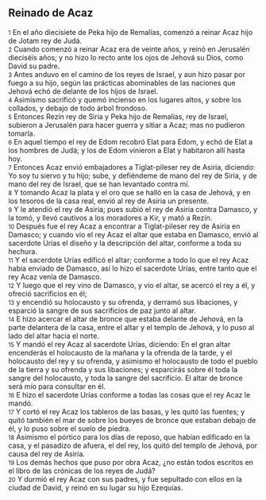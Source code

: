 == Reinado de Acaz ==

{{anchor|1}} <small>1</small> En el año diecisiete de Peka hijo de Remalías, comenzó a reinar Acaz hijo de Jotam rey de Judá.<br>
{{anchor|2}} <small>2</small> Cuando comenzó a reinar Acaz era de veinte años, y reinó en Jerusalén dieciséis años; y no hizo lo recto ante los ojos de Jehová su Dios, como David su padre.<br>
{{anchor|3}} <small>3</small> Antes anduvo en el camino de los reyes de Israel, y aun hizo pasar por fuego a su hijo, según las prácticas abominables de las naciones que Jehová echó de delante de los hijos de Israel.<br>
{{anchor|4}} <small>4</small> Asimismo sacrificó y quemó incienso en los lugares altos, y sobre los collados, y debajo de todo árbol frondoso.<br>
{{anchor|5}} <small>5</small> Entonces Rezín rey de Siria y Peka hijo de Remalías, rey de Israel, subieron a Jerusalén para hacer guerra y sitiar a Acaz; mas no pudieron tomarla.<br>
{{anchor|6}} <small>6</small> En aquel tiempo el rey de Edom recobró Elat para Edom, y echó de Elat a los hombres de Judá; y los de Edom vinieron a Elat y habitaron allí hasta hoy.<br>
{{anchor|7}} <small>7</small> Entonces Acaz envió embajadores a Tiglat-pileser rey de Asiria, diciendo: Yo soy tu siervo y tu hijo; sube, y defiéndeme de mano del rey de Siria, y de mano del rey de Israel, que se han levantado contra mí.<br>
{{anchor|8}} <small>8</small> Y tomando Acaz la plata y el oro que se halló en la casa de Jehová, y en los tesoros de la casa real, envió al rey de Asiria un presente.<br>
{{anchor|9}} <small>9</small> Y le atendió el rey de Asiria; pues subió el rey de Asiria contra Damasco, y la tomó, y llevó cautivos a los moradores a Kir, y mató a Rezín.<br>
{{anchor|10}} <small>10</small> Después fue el rey Acaz a encontrar a Tiglat-pileser rey de Asiria en Damasco; y cuando vio el rey Acaz el altar que estaba en Damasco, envió al sacerdote Urías el diseño y la descripción del altar, conforme a toda su hechura.<br>
{{anchor|11}} <small>11</small> Y el sacerdote Urías edificó el altar; conforme a todo lo que el rey Acaz había enviado de Damasco, así lo hizo el sacerdote Urías, entre tanto que el rey Acaz venía de Damasco.<br>
{{anchor|12}} <small>12</small> Y luego que el rey vino de Damasco, y vio el altar, se acercó el rey a él, y ofreció sacrificios en él;<br>
{{anchor|13}} <small>13</small> y encendió su holocausto y su ofrenda, y derramó sus libaciones, y esparció la sangre de sus sacrificios de paz junto al altar.<br>
{{anchor|14}} <small>14</small> E hizo acercar el altar de bronce que estaba delante de Jehová, en la parte delantera de la casa, entre el altar y el templo de Jehová, y lo puso al lado del altar hacia el norte.<br>
{{anchor|15}} <small>15</small> Y mandó el rey Acaz al sacerdote Urías, diciendo: En el gran altar encenderás el holocausto de la mañana y la ofrenda de la tarde, y el holocausto del rey y su ofrenda, y asimismo el holocausto de todo el pueblo de la tierra y su ofrenda y sus libaciones; y esparcirás sobre él toda la sangre del holocausto, y toda la sangre del sacrificio. El altar de bronce será mío para consultar en él.<br>
{{anchor|16}} <small>16</small> E hizo el sacerdote Urías conforme a todas las cosas que el rey Acaz le mandó.<br>
{{anchor|17}} <small>17</small> Y cortó el rey Acaz los tableros de las basas, y les quitó las fuentes; y quitó también el mar de sobre los bueyes de bronce que estaban debajo de él, y lo puso sobre el suelo de piedra.<br>
{{anchor|18}} <small>18</small> Asimismo el pórtico para los días de reposo, que habían edificado en la casa, y el pasadizo de afuera, el del rey, los quitó del templo de Jehová, por causa del rey de Asiria.<br>
{{anchor|19}} <small>19</small> Los demás hechos que puso por obra Acaz, ¿no están todos escritos en el libro de las crónicas de los reyes de Judá?<br>
{{anchor|20}} <small>20</small> Y durmió el rey Acaz con sus padres, y fue sepultado con ellos en la ciudad de David, y reinó en su lugar su hijo Ezequías.<br>
